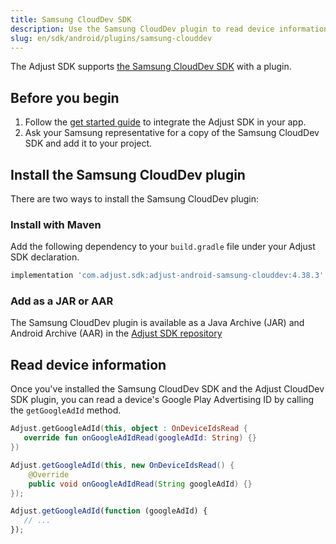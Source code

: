 ```yaml
---
title: Samsung CloudDev SDK
description: Use the Samsung CloudDev plugin to read device information in a Samsung cloud environment
slug: en/sdk/android/plugins/samsung-clouddev
---
```


The Adjust SDK supports [the Samsung CloudDev SDK](https://developer.samsung.com/instant-plays/samsung-clouddev-sdk/get-started.html) with a plugin.

## Before you begin

1. Follow the [get started guide](/en/sdk/android) to integrate the Adjust SDK in your app.
2. Ask your Samsung representative for a copy of the Samsung CloudDev SDK and add it to your project.

## Install the Samsung CloudDev plugin

There are two ways to install the Samsung CloudDev plugin:

### Install with Maven

Add the following dependency to your `build.gradle` file under your Adjust SDK declaration.

```groovy title="build.gradle"
implementation 'com.adjust.sdk:adjust-android-samsung-clouddev:4.38.3'
```

### Add as a JAR or AAR

The Samsung CloudDev plugin is available as a Java Archive (JAR) and Android Archive (AAR) in the [Adjust SDK repository](https://github.com/adjust/android_sdk/releases/latest)

## Read device information

Once you've installed the Samsung CloudDev SDK and the Adjust CloudDev SDK plugin, you can read a device's Google Play Advertising ID by calling the `getGoogleAdId` method.

<Tabs>
<Tab title="Kotlin" sync="kotlin">

```kotlin
Adjust.getGoogleAdId(this, object : OnDeviceIdsRead {
   override fun onGoogleAdIdRead(googleAdId: String) {}
})
```

</Tab>

<Tab title="Java" sync="java" >

```java
Adjust.getGoogleAdId(this, new OnDeviceIdsRead() {
    @Override
    public void onGoogleAdIdRead(String googleAdId) {}
});
```

</Tab>

<Tab title="Javascript" sync="js" >

```js
Adjust.getGoogleAdId(function (googleAdId) {
   // ...
});
```

</Tab>
</Tabs>
